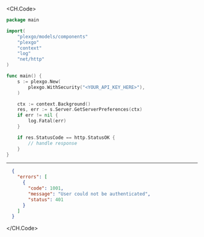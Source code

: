 
<CH.Code>
```go GetServerPreferences.go
package main

import(
	"plexgo/models/components"
	"plexgo"
	"context"
	"log"
	"net/http"
)

func main() {
    s := plexgo.New(
        plexgo.WithSecurity("<YOUR_API_KEY_HERE>"),
    )

    ctx := context.Background()
    res, err := s.Server.GetServerPreferences(ctx)
    if err != nil {
        log.Fatal(err)
    }

    if res.StatusCode == http.StatusOK {
        // handle response
    }
}
```
---

```json Example Response
  {
    "errors": [
      {
        "code": 1001,
        "message": "User could not be authenticated",
        "status": 401
      }
    ]
  }
```
</CH.Code>
